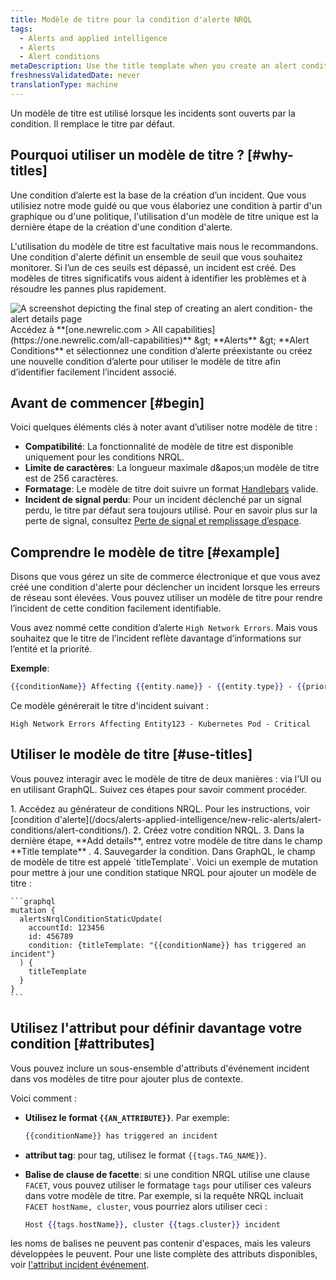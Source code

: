 ```yaml
---
title: Modèle de titre pour la condition d'alerte NRQL
tags:
  - Alerts and applied intelligence
  - Alerts
  - Alert conditions
metaDescription: Use the title template when you create an alert condition so you can easily identify related incidents.
freshnessValidatedDate: never
translationType: machine
---
```


Un modèle de titre est utilisé lorsque les incidents sont ouverts par la condition. Il remplace le titre par défaut.

## Pourquoi utiliser un modèle de titre ? [#why-titles]

Une condition d’alerte est la base de la création d’un incident. Que vous utilisiez notre mode guidé ou que vous élaboriez une condition à partir d'un graphique ou d'une politique, l'utilisation d'un modèle de titre unique est la dernière étape de la création d'une condition d'alerte.

L'utilisation du modèle de titre est facultative mais nous le recommandons. Une condition d'alerte définit un ensemble de seuil que vous souhaitez monitorer. Si l’un de ces seuils est dépassé, un incident est créé. Des modèles de titres significatifs vous aident à identifier les problèmes et à résoudre les pannes plus rapidement.

<img title="alert details page" alt="A screenshot depicting the final step of creating an alert condition- the alert details page" src="/images/alerts_screenshot-crop_adding-alert-details-to-an-alert-condition.webp" />

<figcaption>
  Accédez à <DNT>**[one.newrelic.com &gt; All capabilities](https://one.newrelic.com/all-capabilities)**</DNT> &amp;gt; <DNT>**Alerts** </DNT>&amp;gt; <DNT>**Alert Conditions**</DNT> et sélectionnez une condition d’alerte préexistante ou créez une nouvelle condition d’alerte pour utiliser le modèle de titre afin d’identifier facilement l’incident associé.
</figcaption>

## Avant de commencer [#begin]

Voici quelques éléments clés à noter avant d’utiliser notre modèle de titre :

* **Compatibilité**: La fonctionnalité de modèle de titre est disponible uniquement pour les conditions NRQL.
* **Limite de caractères**: La longueur maximale d&amp;apos;un modèle de titre est de 256 caractères.
* **Formatage**: Le modèle de titre doit suivre un format [Handlebars](https://handlebarsjs.com/guide/) valide.
* **Incident de signal perdu**: Pour un incident déclenché par un signal perdu, le titre par défaut sera toujours utilisé. Pour en savoir plus sur la perte de signal, consultez [Perte de signal et remplissage d’espace](/docs/apis/nerdgraph/examples/nerdgraph-api-loss-signal-gap-filling/).

## Comprendre le modèle de titre [#example]

Disons que vous gérez un site de commerce électronique et que vous avez créé une condition d'alerte pour déclencher un incident lorsque les erreurs de réseau sont élevées. Vous pouvez utiliser un modèle de titre pour rendre l’incident de cette condition facilement identifiable.

Vous avez nommé cette condition d’alerte `High Network Errors`. Mais vous souhaitez que le titre de l’incident reflète davantage d’informations sur l’entité et la priorité.

**Exemple**:

```handlebars
{{conditionName}} Affecting {{entity.name}} - {{entity.type}} - {{priority}}
```

Ce modèle générerait le titre d'incident suivant :

```
High Network Errors Affecting Entity123 - Kubernetes Pod - Critical
```

## Utiliser le modèle de titre [#use-titles]

Vous pouvez interagir avec le modèle de titre de deux manières : via l'UI ou en utilisant GraphQL. Suivez ces étapes pour savoir comment procéder.

<CollapserGroup>
  <Collapser id="template-ui" title="Créer un modèle de titre dans l'UI">
    1. Accédez au générateur de conditions NRQL. Pour les instructions, voir [condition d'alerte](/docs/alerts-applied-intelligence/new-relic-alerts/alert-conditions/alert-conditions/).
    2. Créez votre condition NRQL.
    3. Dans la dernière étape, **Add details**, entrez votre modèle de titre dans le champ **Title template** .
    4. Sauvegarder la condition.
  </Collapser>

  <Collapser id="template-ui" title="Créer un modèle de titre dans GraphQL">
    Dans GraphQL, le champ de modèle de titre est appelé `titleTemplate`. Voici un exemple de mutation pour mettre à jour une condition statique NRQL pour ajouter un modèle de titre :

    ```graphql
    mutation {
      alertsNrqlConditionStaticUpdate(
        accountId: 123456
        id: 456789
        condition: {titleTemplate: "{{conditionName}} has triggered an incident"}
      ) {
        titleTemplate
      }
    }
    ```
  </Collapser>
</CollapserGroup>

## Utilisez l'attribut pour définir davantage votre condition [#attributes]

Vous pouvez inclure un sous-ensemble d'attributs d'événement incident dans vos modèles de titre pour ajouter plus de contexte.

Voici comment :

* **Utilisez le format `{{AN_ATTRIBUTE}}`**. Par exemple:

  ```handlebars
  {{conditionName}} has triggered an incident
  ```

* **attribut tag**: pour tag, utilisez le format `{{tags.TAG_NAME}}`.

* **Balise de clause de facette**: si une condition NRQL utilise une clause `FACET`, vous pouvez utiliser le formatage `tags` pour utiliser ces valeurs dans votre modèle de titre. Par exemple, si la requête NRQL incluait `FACET hostName, cluster`, vous pourriez alors utiliser ceci :

  ```handlebars
  Host {{tags.hostName}}, cluster {{tags.cluster}} incident
  ```

les noms de balises ne peuvent pas contenir d'espaces, mais les valeurs développées le peuvent. Pour une liste complète des attributs disponibles, voir [l'attribut incident événement](/docs/alerts-applied-intelligence/new-relic-alerts/advanced-alerts/understand-technical-concepts/incident-event-attributes).